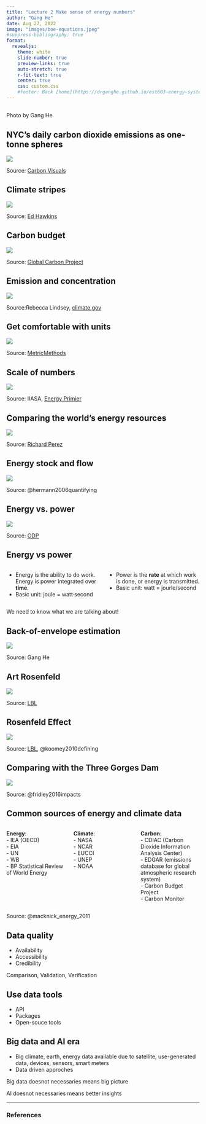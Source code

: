```yaml
---
title: "Lecture 2 Make sense of energy numbers"
author: "Gang He"
date: Aug 27, 2022
image: "images/boe-equations.jpeg"
#suppress-bibliography: true
format:
  revealjs:
    theme: white
    slide-number: true
    preview-links: true
    auto-stretch: true
    r-fit-text: true
    center: true
    css: custom.css
    #footer: Back [home](https://drganghe.github.io/est603-energy-systems-analysis-2022-fall/)
---
```


## {background-color="black" background-image="./images/one-ton-co2.jpg"}

::: footer
Photo by Gang He
:::


## NYC's daily carbon dioxide emissions as one-tonne spheres

![](images/nyc-daily-carbon-emission.jpeg){fig-align="center"}

::: footer
Source: [Carbon Visuals](https://www.flickr.com/photos/carbonquilt/8112404383)
:::


## Climate stripes

![](images/GLOBE-1850-2021-MO-barslabel.png){fig-align="center"}

::: footer
Source: [Ed Hawkins](https://showyourstripes.info/c/globe)
:::


## Carbon budget

![](images/system-carbon-budget.png){fig-align="center"}

::: footer
Source: [Global Carbon Project](https://www.globalcarbonaproject.org/global/images/carbonbudget/Infographic_Emissions2021.pdf)
:::

## Emission and concentration

![](images/emissions_vs_concentrations_1751-2021.png){fig-align="center"}

::: footer
Source:Rebecca Lindsey, [climate.gov](https://www.climate.gov/news-features/understanding-climate/climate-change-atmospheric-carbon-dioxide)
:::


## Get comfortable with units

![](images/energy-units.png){fig-align="center"}

::: footer
Source: [MetricMethods](https://www.metricmethods.com/SIcharts/energy.pdf)
:::


## Scale of numbers

![](images/energy-units-scale.png){fig-align="center"}

::: footer
Source: IIASA, [Energy Primier](https://previous.iiasa.ac.at/web/home/research/Flagship-Projects/Global-Energy-Assessment/GEA_Chapter1.pdf)
:::


## Comparing the world's energy resources

![](images/perez-planetary-energy.png){fig-align="center"}

::: footer
Source: [Richard Perez](http://asrc.albany.edu/people/faculty/perez/)
:::


## Energy stock and flow

![](images/energy-stock-flow.png){fig-align="center"}

::: footer
Source: @hermann2006quantifying 
:::


## Energy vs. power

![](images/Power-vs-Energy.png){fig-align="center"}

::: footer
Source: [ODP](https://www.ourdailyplanet.com/story/explain-it-to-me-energy-vs-power/)
:::


## Energy vs power
::: columns
::: {.column width="50%"}
- Energy is the ability to do work. Energy is power integrated over **time**.
- Basic unit: joule = watt<span>&#183;</span>second
:::

::: {.column width="50%"}
- Power is the **rate** at which work is done, or energy is transmitted.
- Basic unit: watt = jourle/second
:::
:::

We need to know what we are talking about!

## Back-of-envelope estimation

![](images/boe-equations.jpeg){fig-align="center"}

::: footer
Source: Gang He
:::


## Art Rosenfeld

![](images/art-rosenfeld.jpeg){fig-align="center"}

::: footer
Source: [LBL](https://artrosenfeld.lbl.gov/)
:::

## Rosenfeld Effect

![](images/art-rosenfeld-effect.png){fig-align="center"}

::: footer
Source: [LBL](https://newscenter.lbl.gov/2017/01/27/art-rosenfeld-californias-godfather-energy-efficiency-90/), @koomey2010defining 
:::

## Comparing with the Three Gorges Dam

![](images/AnnualElectricitySavingsfrom2010-2013MEPS.png){fig-align="center"}

::: footer
Source: @fridley2016impacts 
:::


## Common sources of energy and climate data {.smaller}

::: columns
::: {.column width="33%"}
**Energy**:   
- IEA (OECD)  
- EIA  
- UN  
- WB  
- BP Statistical Review of World Energy 
:::

::: {.column width="33%"}
**Climate**:   
- NASA  
- NCAR  
- EUCCI  
- UNEP  
- NOAA  
:::

::: {.column width="33%"}
**Carbon**:   
- CDIAC (Carbon Dioxide Information Analysis Center)  
- EDGAR (emissions database for global atmospheric research system)  
- Carbon Budget Project  
- Carbon Monitor
:::
:::

::: footer
Source: @macknick_energy_2011 
:::

## Data quality

- Availability  
- Accessibility  
- Credibility  

Comparison, Validation, Verification

## Use data tools

- API  
- Packages   
- Open-souce tools

## Big data and AI era

- Big climate, earth, energy data available due to satellite, use-generated data, devices, sensors, smart meters
- Data driven approches

Big data doesnot necessaries means big picture   

AI doesnot necessaries means better insights

---
### References

::: {#refs}
:::